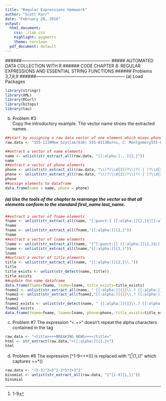 ```yaml
---
title: "Regular Expressions Homework"
author: "Scott Karr"
date: "February 28, 2016"
output:
  html_document:
    css: ./lab.css
    highlight: pygments
    theme: cerulean
  pdf_document: default
---
```

######--------------------------------------------------------------
##### AUTOMATED DATA COLLECTION WITH R
######  CODE CHAPTER 8: REGULAR EXPRESSIONS AND ESSENTIAL STRING FUNCTIONS
######  Problems 3,7,8,9
######--------------------------------------------------------------
(a) Load Packages
```r
library(stringr)
library(XML)
library(RCurl)
library(bitops)
library(tau)
```

(b) Problem #3  
Copy the introductory example.  The vector name stroes the extracted names.
```r
##start by assigning a raw data vector of one element which mixes phone and name data
raw.data <- "555-1239Moe Szyslak(636) 555-0113Burns, C. Montgomery555-6542Rev. Timothy Lovejoy555 8904Ned Flanders636-555-3226Simpson, Homer5543642Dr. Julius Hibbert"
```

```r
##extract a vector of name elements 
name <- unlist(str_extract_all(raw.data, "[[:alpha:]., ]{2,}"))
name
##extract a vector of phone elements
phone <- unlist(str_extract_all(raw.data, "\\(?(\\d{3})?\\)?(-| )?\\d{3}(-| )?\\d{4}"))
phone <- unlist(str_extract_all(raw.data, "\\(?(\\d{3})?\\)?(-| )?\\d{3}(-| )?\\d{4}"))
phone
##assign elements to dataframe
data.frame(name = name, phone = phone)
```

#####     (a) Use the tools of the chapter to rearrange the vector so that all elements conform to the standard first_name last_name.
```r
##extract a vector of fname elements 
fname <- unlist(str_extract_all(name, "[:punct:] [[:alpha:]]{2,}$|[[:alpha:]]{2,} "))
fname
fname <- unlist(str_extract_all(fname,"[[:alpha:]]{2,}"))
fname
##extract a vector of lname elements 
lname <- unlist(str_extract_all(name, "[^[:punct:]] [[:alpha:]]{2,}$|[[:alpha:]]{2,}, "))
lname <- unlist(str_extract_all(lname,"[[:alpha:]]{2,}"))
lname
##extract a vector of title elements 
title <- unlist(str_extract_all(name, "[[:alpha:]]{2,}\\."))
title
title_exists <- unlist(str_detect(name, title))
title_exists
##update the name dataframe
data.frame(fname=fname, lname=lname, title_exists=title_exists)
fname2 <- unlist(str_extract_all(name, " [[:alpha:]]{1}\\.? [[:alpha:]]{1,}\\.?"))
fname2 <- unlist(str_extract_all(fname2,"[[:alpha:]]{1}\\.? [[:alpha:]]{1,}\\.?"))
fname2
fname2_exists <- unlist(str_detect(name, " [[:alpha:]]{1}\\.? [[:alpha:]]{1,}\\.?"))
fname2_exists
data.frame(fname=fname, lname=lname, phone=phone, title_exists=title_exists, fname2_exists=fname2_exists)
```
(c) Problem #7
The expression "<.+>" doesn't repeat the alpha characters contained in the tag 
```r
raw.data <- "<title>+++BREAKING NEWS+++</title>"
html <- str_extract(raw.data,"<[[:alpha:]]{1,}>")
html
```

(d) Problem #8
The expression [^1-9=+*()] is replaced with "[^[1-9]{1,}]" which captures =+*()
```r
raw.data <- "(5-3)^2=5^2-2*5*3+3^2"
binomial <- unlist(str_extract_all(raw.data, "[^[1-9]{1,}]"))
binomial
```


